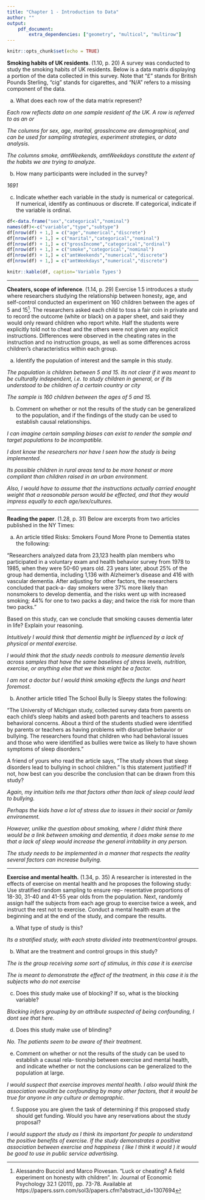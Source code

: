 ```yaml
---
title: "Chapter 1 - Introduction to Data"
author: ""
output:
    pdf_document:
        extra_dependencies: ["geometry", "multicol", "multirow"]
---
```


```r
knitr::opts_chunk$set(echo = TRUE)
```

**Smoking habits of UK residents**. (1.10, p. 20) A survey was conducted to study the smoking habits of UK residents. Below is a data matrix displaying a portion of the data collected in this survey. Note that "$\pounds$" stands for British Pounds Sterling, "cig" stands for cigarettes, and "N/A" refers to a missing component of the data.

\begin{center}
\scriptsize{
\begin{tabular}{rccccccc}
\hline
	& sex 	 & age 	& marital 	& grossIncome 					     & smoke & amtWeekends	& amtWeekdays \\ 
\hline
1 	& Female & 42 	& Single 	& Under $\pounds$2,600 			     & Yes 	 & 12 cig/day   & 12 cig/day \\ 
2 	& Male	 & 44	& Single 	& $\pounds$10,400 to $\pounds$15,600 & No	 & N/A 			& N/A \\ 
3 	& Male 	 & 53 	& Married   & Above $\pounds$36,400 		     & Yes 	 & 6 cig/day 	& 6 cig/day \\ 
\vdots & \vdots & \vdots & \vdots & \vdots 				             & \vdots & \vdots 	    & \vdots \\ 
1691 & Male  & 40   & Single 	& $\pounds$2,600 to $\pounds$5,200   & Yes 	 & 8 cig/day 	& 8 cig/day \\   
\hline
\end{tabular}
}
\end{center}


(a) What does each row of the data matrix represent?

*Each row reflects data on one sample resident of the UK. A row is referred to as an* \underline{observational unit} *or* \underline{case}

*The columns for sex, age, marital, grossIncome are demographical, and can be used for sampling strategies, experiment strategies, or data analysis.*

*The columns smoke, amtWeekends, amtWeekdays constitute the extent of the habits we are trying to analyze.*



(b) How many participants were included in the survey?

*1691*


(c) Indicate whether each variable in the study is numerical or categorical. If numerical, identify as continuous or discrete. If categorical, indicate if the variable is ordinal.



```r


df<-data.frame("sex","categorical","nominal")
names(df)<-c("variable","type","subtype")
df[nrow(df) + 1,] = c("age","numerical","discrete")
df[nrow(df) + 1,] = c("marital","categorical","nominal")
df[nrow(df) + 1,] = c("grossIncome","categorical","ordinal")
df[nrow(df) + 1,] = c("smoke","categorical","nominal")
df[nrow(df) + 1,] = c("amtWeekends","numerical","discrete")
df[nrow(df) + 1,] = c("amtWeekdays","numerical","discrete")

knitr::kable(df, caption='Variable Types')

```


--------------------------------------------------------------------------------

\clearpage

**Cheaters, scope of inference**. (1.14, p. 29) Exercise 1.5 introduces a study where researchers studying the relationship between honesty, age, and self-control conducted an experiment on 160 children between the ages of 5 and 15[^1]. The researchers asked each child to toss a fair coin in private and to record the outcome (white or black) on a paper sheet, and said they would only reward children who report white. Half the students were explicitly told not to cheat and the others were not given any explicit instructions. Differences were observed in the cheating rates in the instruction and no instruction groups, as well as some differences across children's characteristics within each group.

(a) Identify the population of interest and the sample in this study.

*The population is children between 5 and 15. Its not clear if it was meant to be culturally independent, i.e. to study children in general,
or if its understood to be children of a certain country or city*


*The sample is 160 children between the ages of 5 and 15.* 

		
\vspace{1cm}


(b) Comment on whether or not the results of the study can be generalized to the population, and
if the findings of the study can be used to establish causal relationships.

[^1]: Alessandro Bucciol and Marco Piovesan. "Luck or cheating? A field experiment on honesty with children". In: Journal of Economic Psychology 32.1 (2011), pp. 73-78. Available at https://papers.ssrn.com/sol3/papers.cfm?abstract_id=1307694


*I can imagine certain sampling biases can exist to render the sample and target populations to be incompatible.*

*I dont know the researchers nor have I seen how the study is being implemented.*

*Its possible children in rural areas tend to be more honest or more compliant than children raised in an urban environment.*

*Also, I would have to assume that the instructions actually carried enought weight that a reasonable person would be effected, and that they would impress equally to each age/sex/cultures.*


--------------------------------------------------------------------------------

\clearpage

**Reading the paper**. (1.28, p. 31) Below are excerpts from two articles published in the NY Times:

(a) An article titled Risks: Smokers Found More Prone to Dementia states the following:

"Researchers analyzed data from 23,123 health plan members who participated in a voluntary exam and health behavior survey from 1978 to 1985, when they were 50-60 years old. 23 years later, about 25% of the group had dementia, including 1,136 with Alzheimer's disease and 416 with vascular dementia. After adjusting for other factors, the researchers concluded that pack-a- day smokers were 37% more likely than nonsmokers to develop dementia, and the risks went up with increased smoking; 44% for one to two packs a day; and twice the risk for more than two packs."

Based on this study, can we conclude that smoking causes dementia later in life? Explain your reasoning.



*Intuitively I would think that dementia might be influenced by a lack of physical or mental exercise.*

*I would think that the study needs controls to measure dementia levels across samples that have the same baselines of stress levels, nutrition, exercise, or anything else that we think might be a factor.*

*I am not a doctor but I would think smoking effects the lungs and heart foremost.*


\vspace{1cm}


(b) Another article titled The School Bully Is Sleepy states the following:

"The University of Michigan study, collected survey data from parents on each child's sleep habits and asked both parents and teachers to assess behavioral concerns. About a third of the students studied were identified by parents or teachers as having problems with disruptive behavior or bullying. The researchers found that children who had behavioral issues and those who were identified as bullies were twice as likely to have shown symptoms of sleep disorders."

A friend of yours who read the article says, "The study shows that sleep disorders lead to bullying in school children." Is this statement justified? If not, how best can you describe the conclusion that can be drawn from this study?


*Again, my intuition tells me that factors other than lack of sleep could lead to bullying.*

*Perhaps the kids have a lot of stress due to issues in their social or family environemnt.*

*However, unlike the question about smoking, where I didnt think there would be a link between smoking and dementia, it does make sense to me that a lack of sleep would increase the general irritability in any person.*

*The study needs to be implemented in a manner that respects the reality several factors can increase bullying.*


--------------------------------------------------------------------------------

\clearpage

**Exercise and mental health.** (1.34, p. 35) A researcher is interested in the effects of exercise on mental health and he proposes the following study: Use stratified random sampling to ensure rep- resentative proportions of 18-30, 31-40 and 41-55 year olds from the population. Next, randomly assign half the subjects from each age group to exercise twice a week, and instruct the rest not to exercise. Conduct a mental health exam at the beginning and at the end of the study, and compare the results.

(a) What type of study is this?

  *Its a stratified study, with each strata divided into treatment/control groups.*
  
  
  
(b) What are the treatment and control groups in this study?

*The* \underline{Treatment group} *is the group receiving some sort of stimulus, in this case it is exercise*

*The* \underline{Control Group} *is meant to demonstrate the effect of the treatment, in this case it is the subjects who do not exercise*


(c) Does this study make use of blocking? If so, what is the blocking variable?

*Blocking infers grouping by an attribute suspected of being confounding, I dont see that here.*
  
  
  
(d) Does this study make use of blinding?

*No. The patients seem to be aware of their treatment.*
  
  
  
(e) Comment on whether or not the results of the study can be used to establish a causal rela- tionship between exercise and mental health, and indicate whether or not the conclusions can be generalized to the population at large.

*I would suspect that exercise improves mental health. I also would think the association wouldnt be confounding by many other factors, that it would be true for anyone in any culture or demographic.*
  
  
  
(f) Suppose you are given the task of determining if this proposed study should get funding. Would you have any reservations about the study proposal?

*I would support the study as I think its important for people to understand the positive benefits of exercise. If the study demonstrates a positive association between exercise and happiness ( like I think it would ) it would be good to use in public service advertising.*
  


